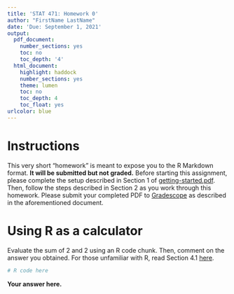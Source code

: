 ```yaml
---
title: 'STAT 471: Homework 0'
author: "FirstName LastName"
date: 'Due: September 1, 2021'
output:
  pdf_document:
    number_sections: yes
    toc: no
    toc_depth: '4'
  html_document:
    highlight: haddock
    number_sections: yes
    theme: lumen
    toc: no
    toc_depth: 4
    toc_float: yes
urlcolor: blue
---
```



# Instructions {-}

This very short "homework" is meant to expose you to the R Markdown format. **It will be submitted but not graded.** Before starting this assignment, please complete the setup described in Section 1 of [getting-started.pdf](https://github.com/Katsevich-Teaching/stat-471-fall-2021/blob/main/getting-started/getting-started.pdf). Then, follow the steps described in Section 2 as you work through this homework. Please submit your completed PDF to [Gradescope](https://www.gradescope.com/courses/285259) as described in the aforementioned document. 
  
# Using R as a calculator

Evaluate the sum of 2 and 2 using an R code chunk. Then, comment on the answer you obtained. For those unfamiliar with R, read Section 4.1 [here](https://r4ds.had.co.nz/workflow-basics.html#coding-basics).

```r
# R code here
```

**Your answer here.**